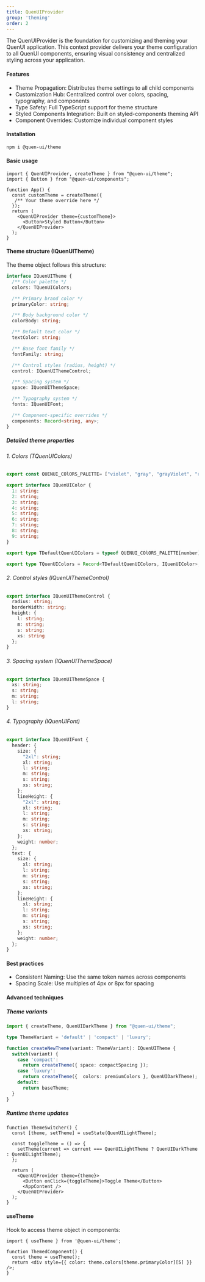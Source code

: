 ```yaml
---
title: QuenUIProvider
group: 'theming'
order: 2
---
```


The QuenUIProvider is the foundation for customizing and theming your QuenUI application. This context provider delivers your theme configuration to all QuenUI components, ensuring visual consistency and centralized styling across your application.

#### Features

- Theme Propagation: Distributes theme settings to all child components
- Customization Hub: Centralized control over colors, spacing, typography, and components
- Type Safety: Full TypeScript support for theme structure
- Styled Components Integration: Built on styled-components theming API
- Component Overrides: Customize individual component styles

#### Installation

```bash
npm i @quen-ui/theme
```

#### Basic usage

```tsx
import { QuenUIProvider, createTheme } from "@quen-ui/theme";
import { Button } from "@quen-ui/components";

function App() {
  const customTheme = createTheme({
   /** Your theme override here */
  });
  return (
    <QuenUIProvider theme={customTheme}>
      <Button>Styled Button</Button>
    </QuenUIProvider>
  );
}
```

#### Theme structure (IQuenUITheme)

The theme object follows this structure:

```ts
interface IQuenUITheme {
  /** Color palette */
  colors: TQuenUIColors;

  /** Primary brand color */
  primaryColor: string;

  /** Body background color */
  colorBody: string;

  /** Default text color */
  textColor: string;

  /** Base font family */
  fontFamily: string;

  /** Control styles (radius, height) */
  control: IQuenUIThemeControl;

  /** Spacing system */
  space: IQuenUIThemeSpace;

  /** Typography system */
  fonts: IQuenUIFont;

  /** Component-specific overrides */
  components: Record<string, any>;
}
```

##### Detailed theme properties

###### 1. Colors (TQuenUIColors)

```ts
export const QUENUI_COlORS_PALETTE= ["violet", "gray", "grayViolet", "red", "yellow", "green", "orange"] as const;

export interface IQuenUIColor {
  1: string;
  2: string;
  3: string;
  4: string;
  5: string;
  6: string;
  7: string;
  8: string;
  9: string;
}

export type TDefaultQuenUIColors = typeof QUENUI_COlORS_PALETTE[number];

export type TQuenUIColors = Record<TDefaultQuenUIColors, IQuenUIColor>;

```

###### 2. Control styles (IQuenUIThemeControl)

```ts
export interface IQuenUIThemeControl {
  radius: string;
  borderWidth: string;
  height: {
    l: string;
    m: string;
    s: string;
    xs: string
  };
}
```

###### 3. Spacing system (IQuenUIThemeSpace)

```ts
export interface IQuenUIThemeSpace {
  xs: string;
  s: string;
  m: string;
  l: string;
}
```

###### 4. Typography (IQuenUIFont)

```ts
export interface IQuenUIFont {
  header: {
    size: {
      "2xl": string;
      xl: string;
      l: string;
      m: string;
      s: string;
      xs: string;
    };
    lineHeight: {
      "2xl": string;
      xl: string;
      l: string;
      m: string;
      s: string;
      xs: string;
    };
    weight: number;
  };
  text: {
    size: {
      xl: string;
      l: string;
      m: string;
      s: string;
      xs: string;
    };
    lineHeight: {
      xl: string;
      l: string;
      m: string;
      s: string;
      xs: string;
    };
    weight: number;
  };
}
```

#### Best practices

- Consistent Naming: Use the same token names across components
- Spacing Scale: Use multiples of 4px or 8px for spacing

#### Advanced techniques

##### Theme variants

```ts
import { createTheme, QuenUIDarkTheme } from "@quen-ui/theme";

type ThemeVariant = 'default' | 'compact' | 'luxury';

function createNewTheme(variant: ThemeVariant): IQuenUITheme {
  switch(variant) {
    case 'compact':
      return createTheme({ space: compactSpacing });
    case 'luxury':
      return createTheme({  colors: premiumColors }, QuenUIDarkTheme);
    default:
      return baseTheme;
  }
}
```

##### Runtime theme updates

```tsx
function ThemeSwitcher() {
  const [theme, setTheme] = useState(QuenUILightTheme);

  const toggleTheme = () => {
    setTheme(current => current === QuenUILightTheme ? QuenUIDarkTheme : QuenUILightTheme);
  };

  return (
    <QuenUIProvider theme={theme}>
      <Button onClick={toggleTheme}>Toggle Theme</Button>
      <AppContent />
    </QuenUIProvider>
  );
}
```

#### useTheme

Hook to access theme object in components:

```tsx
import { useTheme } from '@quen-ui/theme';

function ThemedComponent() {
  const theme = useTheme();
  return <div style={{ color: theme.colors[theme.primaryColor][5] }} />;
}
```
